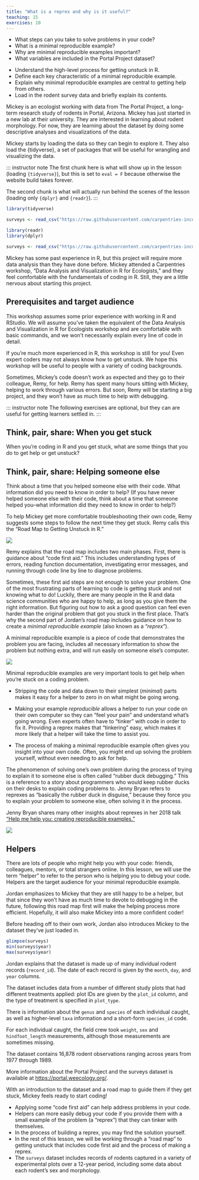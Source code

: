 ```yaml
---
title: "What is a reprex and why is it useful?"
teaching: 15
exercises: 10
---
```


:::::::::::::::::::::::::::::::::::::: questions 
- What steps can you take to solve problems in your code?
- What is a minimal reproducible example?
- Why are minimal reproducible examples important?
- What variables are included in the Portal Project dataset?
::::::::::::::::::::::::::::::::::::::::::::::::

::::::::::::::::::::::::::::::::::::: objectives
- Understand the high-level process for getting unstuck in R.
- Define each key characteristic of a minimal reproducible example.
- Explain why minimal reproducible examples are central to getting help from others.
- Load in the rodent survey data and briefly explain its contents.
::::::::::::::::::::::::::::::::::::::::::::::::

Mickey is an ecologist working with data from The Portal Project, a long-term research study of rodents in Portal, Arizona. Mickey has just started in a new lab at their university. They are interested in learning about rodent morphology. For now, they are learning about the dataset by doing some descriptive analyses and visualizations of the data. 

Mickey starts by loading the data so they can begin to explore it. They also load the {tidyverse}, a set of packages that will be useful for wrangling and visualizing the data.

::: instructor note
The first chunk here is what will show up in the lesson (loading `{tidyverse}`), but this is set to `eval = F` because otherwise the website build takes forever.

The second chunk is what will actually run behind the scenes of the lesson (loading only `{dplyr}` and `{readr}`).
:::

```r
library(tidyverse)

surveys <- read_csv("https://raw.githubusercontent.com/carpentries-incubator/R-help-reprexes/refs/heads/main/episodes/data/surveys_complete_77_89.csv") 
```

```r
library(readr)
library(dplyr)

surveys <- read_csv("https://raw.githubusercontent.com/carpentries-incubator/R-help-reprexes/refs/heads/main/episodes/data/surveys_complete_77_89.csv") 
```

Mickey has some past experience in R, but this project will require more data analysis than they have done before. Mickey attended a Carpentries workshop, "Data Analysis and Visualization in R for Ecologists," and they feel comfortable with the fundamentals of coding in R. Still, they are a little nervous about starting this project. 

:::::::::::::::::::::::::::::::::::::: callout 
## Prerequisites and target audience

This workshop assumes some prior experience with working in R and RStudio. We will assume you've taken the equivalent of the Data Analysis and Visualization in R for Ecologists workshop and are comfortable with basic commands, and we won't necessarily explain every line of code in detail.

If you're much more experienced in R, this workshop is still for you! Even expert coders may not always know how to get unstuck. We hope this workshop will be useful to people with a variety of coding backgrounds.
::::::::::::::::::::::::::::::::::::::::::::::::

Sometimes, Mickey's code doesn't work as expected and they go to their colleague, Remy, for help. Remy has spent many hours sitting with Mickey, helping to work through various errors. But soon, Remy will be starting a big project, and they won't have as much time to help with debugging. 

::: instructor note
The following exercises are optional, but they can are useful for getting learners settled in.
:::

:::::::::::::::::::::::::::::::::::::: challenge 
## Think, pair, share: When you get stuck

When you're coding in R and you get stuck, what are some things that you do to get help or get unstuck?
::::::::::::::::::::::::::::::::::::::::::::::::

:::::::::::::::::::::::::::::::::::::: challenge 
## Think, pair, share: Helping someone else

Think about a time that you helped someone else with their code. What information did you need to know in order to help?
(If you have never helped someone else with their code, think about a time that someone helped you--what information did they need to know in order to help?)
::::::::::::::::::::::::::::::::::::::::::::::::


To help Mickey get more comfortable troubleshooting their own code, Remy suggests some steps to follow the next time they get stuck. Remy calls this the "Road Map to Getting Unstuck in R."

![](fig/roadmap.png)

Remy explains that the road map includes two main phases. First, there is guidance about "code first aid." This includes understanding types of errors, reading function documentation, investigating error messages, and running through code line by line to diagnose problems.

Sometimes, these first aid steps are not enough to solve your problem. One of the most frustrating parts of learning to code is getting stuck and not knowing what to do! Luckily, there are many people in the R and data science communities who are happy to help, as long as you give them the right information. But figuring out how to ask a good question can feel even harder than the original problem that got you stuck in the first place. That's why the second part of Jordan's road map includes guidance on how to create a *minimal reproducible example* (also known as a "*reprex*"). 

A minimal reproducible example is a piece of code that demonstrates the problem you are facing, includes all necessary information to show the problem but nothing extra, and will run easily on someone else's computer.

![](fig/MinimalReproducibleExample.png)

Minimal reproducible examples are very important tools to get help when you're stuck on a coding problem.

- Stripping the code and data down to their simplest (*minimal*) parts makes it easy for a helper to zero in on what might be going wrong.

- Making your example *reproducible* allows a helper to run your code on their own computer so they can "feel your pain" and understand what's going wrong. Even experts often have to "tinker" with code in order to fix it. Providing a reprex makes that "tinkering" easy, which makes it more likely that a helper will take the time to assist you.

- The process of making a minimal reproducible example often gives you insight into your own code. Often, you might end up solving the problem yourself, without even needing to ask for help.

::: callout
The phenomenon of solving one’s own problem during the process of trying to explain it to someone else is often called “rubber duck debugging.” This is a reference to a story about programmers who would keep rubber ducks on their desks to explain coding problems to. Jenny Bryan refers to reprexes as “basically the rubber duck in disguise,” because they force you to explain your problem to someone else, often solving it in the process.

Jenny Bryan shares many other insights about reprexes in her 2018 talk ["Help me help you: creating reproducible examples."](https://www.youtube.com/watch?v=5gqksthQ0cM)
:::

![](fig/jennybryan.png)

:::callout
## Helpers

There are lots of people who might help you with your code: friends, colleagues, mentors, or total strangers online. In this lesson, we will use the term "helper" to refer to the person who is helping you to debug your code. Helpers are the target audience for your minimal reproducible example.
:::

Jordan emphasizes to Mickey that they are still happy to be a helper, but that since they won't have as much time to devote to debugging in the future, following this road map first will make the helping process more efficient. Hopefully, it will also make Mickey into a more confident coder! 

Before heading off to their own work, Jordan also introduces Mickey to the dataset they've just loaded in.

```r
glimpse(surveys)
min(surveys$year)
max(surveys$year)
```

Jordan explains that the dataset is made up of many individual rodent records (`record_id`). The date of each record is given by the `month`, `day`, and `year` columns. 

The dataset includes data from a number of different study plots that had different treatments applied: plot IDs are given by the `plot_id` column, and the type of treatment is specified in `plot_type`. 

There is information about the `genus` and `species` of each individual caught, as well as higher-level `taxa` information and a short-form `species_id` code. 

For each individual caught, the field crew took `weight`, `sex` and `hindfoot_length` measurements, although those measurements are sometimes missing.

The dataset contains 16,878 rodent observations ranging across years from 1977 through 1989. 

:::callout
More information about the Portal Project and the surveys dataset is available at [https://portal.weecology.org/](https://portal.weecology.org/).
:::

With an introduction to the dataset and a road map to guide them if they get stuck, Mickey feels ready to start coding!

::::::::::::::::::::::::::::::::::::: keypoints 
- Applying some "code first aid" can help address problems in your code.
- Helpers can more easily debug your code if you provide them with a small example of the problem (a "reprex") that they can tinker with themselves.
- In the process of building a reprex, you may find the solution yourself.
- In the rest of this lesson, we will be working through a "road map" to getting unstuck that includes code first aid and the process of making a reprex.
- The `surveys` dataset includes records of rodents captured in a variety of experimental plots over a 12-year period, including some data about each rodent's sex and morphology.
::::::::::::::::::::::::::::::::::::::::::::::::
